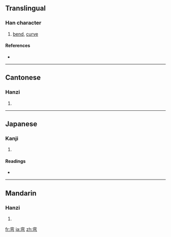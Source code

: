 {{also|彎}}
==Translingual==

===Han character===
{{Han char|rn=57|rad=弓|as=06|sn=9|four=|canj=卜金弓 (YCN)}}

# [[bend]], [[curve]]

====References====
* {{Han ref|kx=0358.191|hdz=20995.130|uh=5F2F|ud=24367}}

----

==Cantonese==

===Hanzi===
{{yue-hanzi|jyut=|y=waan1|tra=彎}}

# {{defn|Cantonese}}

----

==Japanese==

===Kanji===
{{ja-kanji|grade=|rs=弓06}}

# {{defn|Japanese}}

====Readings====
* {{ja-readings|on=[[わん]] (wan)|kun=[[ひく]] (hiku)}}

----

==Mandarin==

===Hanzi===
{{cmn-hanzi|tra=彎|pin=[[wān]] ([[wan1]])|wg=wan<sup>1</sup>}}

# {{defn|Mandarin}}

[[fr:弯]]
[[ja:弯]]
[[zh:弯]]